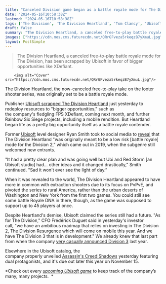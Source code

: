 ```yaml
---
title: "Canceled Division game began as a battle royale mode for The Division 2 before Ubisoft had 'other ideas' for the free-to-play spin-off"
date: "2024-05-16T10:58:38Z"
lastmod: "2024-05-16T10:58:38Z"
tags: ['The Division', 'The Division Heartland', 'Tom Clancy', 'Ubisoft', 'XDefiant', 'Rainbow Six Siege', 'Battle Royale', 'PvPvE', 'Extraction Shooter', "Assassin's Creed", 'Shadows']
draft: false
summary: "The Division Heartland, a canceled free-to-play battle royale mode for The Division, has been scrapped by Ubisoft in favor of bigger opportunities like XDefiant."
images: ["https://cdn.mos.cms.futurecdn.net/QRrGFveza5rkeqzB7yXmuL.jpg"]
layout: PostSimple
---
```

> The Division Heartland, a canceled free-to-play battle royale mode for The Division, has been scrapped by Ubisoft in favor of bigger opportunities like XDefiant.


        <img alt="Cover" src="https://cdn.mos.cms.futurecdn.net/QRrGFveza5rkeqzB7yXmuL.jpg"/>
        
The Division Heartland, the now-canceled free-to-play take on the looter shooter series, was originally set to be a battle royale mode.

Publisher [Ubisoft scrapped The Division Heartland](https://www.gamesradar.com/games/tom-clancy-s/ubisoft-has-canceled-the-division-heartland-and-redeployed-resources-to-bigger-opportunities-like-its-call-of-duty-style-fps-xdefiant/) just yesterday to redeploy resources to "bigger opportunities," such as the company's fledgling FPS XDefiant, coming next month, and further Rainbow Six Siege projects, including a mobile rendition. But Heartland began life as a pretty big opportunity itself as a battle royale contender. 

Former [Ubisoft](https://www.gamesradar.com/tag/ubisoft/) level designer Ryan Smith took to social media to [reveal](https://twitter.com/Iam_RyanSmith/status/1790944476287873419) that The Division Heartland "was originally meant to be a low risk [battle royale] mode for the Division 2," which came out in 2019, when the subgenre still welcomed new entrants. 

"It had a pretty clear plan and was going well but Ubi and Red Storm [an Ubisoft studio] had… other ideas and it changed drastically," Smith continued. "Sad it won't ever see the light of day.”

When it was revealed to the world, The Division Heartland appeared to have more in common with extraction shooters due to its focus on PvPvE, and pivoted the series to rural America, rather than the urban deserts of Washington and New York from the first two games. You could still see some battle Royale DNA in there, though, as the game was supposed to support up to 45 players at once.

Despite Heartland's demise, Ubisoft claimed the series still had a future. "As for The Division," CFO Frédérick Duguet said in yesterday's investor call, "we have an ambitious roadmap that relies on investing in The Division 2, The Division Resurgence which will come on mobile this year. And we have The Division 3 that is in development." We already knew that last part from when the company [very casually announced Division 3](https://www.gamesradar.com/the-division-3-announced-by-ubisoft-in-the-most-casual-way-possible/) last year.

Elsewhere in the Ubisoft catalog, the company properly unveiled [Assassin's Creed Shadows](https://www.gamesradar.com/assassins-creed-codename-red-guide/) yesterday featuring dual protagonists, and it's due out later this year on November 15.

*Check out every *[<em>upcoming Ubisoft game</em>](https://www.gamesradar.com/upcoming-ubisoft-games/)* to keep track of the company’s many, many projects.  * 
        